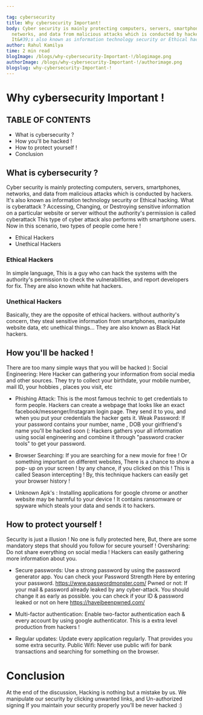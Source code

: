 ```yaml
---

tag: cybersecurity
title: Why cybersecurity Important!
body: Cyber security is mainly protecting computers, servers, smartphones,
  networks, and data from malicious attacks which is conducted by hackers.
  It&#39;s also known as information technology security or Ethical hacking.
author: Rahul Kamilya
time: 2 min read
blogImage: /blogs/why-cybersecurity-Important-!/blogimage.png
authorImage: /blogs/why-cybersecurity-Important-!/authorimage.png
blogslug: why-cybersecurity-Important-!
---
```


# Why cybersecurity Important !

## TABLE OF CONTENTS

- What is cybersecurity ?
- How you&#39;ll be hacked !
- How to protect yourself !
- Conclusion

## What is cybersecurity ?

Cyber security is mainly protecting computers, servers, smartphones,
networks, and data from malicious attacks which is conducted by hackers.
It&#39;s also known as information technology security or Ethical hacking.
What is cyberattack ?
Accessing, Changing, or Destroying sensitive information on a particular
website or server without the authority&#39;s permission is called cyberattack
This type of cyber attack also performs with smartphone users.
Now in this scenario, two types of people come here !

- Ethical Hackers
- Unethical Hackers

### Ethical Hackers

In simple language, This is a guy who can hack the
systems with the authority&#39;s permission to check the vulnerabilities,
and report developers for fix. They are also known white hat hackers.

### Unethical Hackers

Basically, they are the opposite of ethical
hackers. without authority&#39;s concern, they steal sensitive information
from smartphones, manipulate website data, etc unethical things...
They are also known as Black Hat hackers.

## How you&#39;ll be hacked !

There are too many simple ways that you will be hacked ):
Social Engineering: Here Hacker can gathering your information from social
media and other sources. They try to collect your birthdate, your mobile
number, mail ID, your hobbies , places you visit, etc

- Phishing Attack: This is the most famous technic to get credentials to form
  people. Hackers can create a webpage that looks like an exact
  facebook/messenger/Instagram login page. They send it to you, and when you
  put your credentials the hacker gets it.
  Weak Password: If your password contains your number, name , DOB your
  girlfriend&#39;s name you&#39;ll be hacked soon (:
  Hackers gathers your all information using social engineering and combine it
  through &quot;password cracker tools&quot; to get your password.
- Browser Searching: If you are searching for a new movie for free ! Or
  something important on different websites, There is a chance to show a pop-
  up on your screen ! by any chance, if you clicked on this !
  This is called Season intercepting ! By, this technique hackers can easily get
  your browser history !

- Unknown Apk&#39;s : Installing applications for google chrome or another website
  may be harmful to your device !
  It contains ransomware or spyware which steals your data and sends it to
  hackers.

## How to protect yourself !

Security is just a illusion ! No one is fully protected here,
But, there are some mandatory steps that should you follow for secure yourself !
Oversharing: Do not share everything on social media ! Hackers can easily
gathering more information about you.

- Secure passwords: Use a strong password by using the password generator
  app.
  You can check your Password Strength Here by entering your password.
  https://www.passwordmonster.com/
  Pwned or not: If your mail &amp; password already leaked by any cyber-attack. You
  should change it as early as possible. you can check if your ID &amp; password
  leaked or not on here https://haveibeenpwned.com/
- Multi-factor authentication: Enable two-factor authentication each &amp; every
  account by using google authenticator. This is a extra level production from
  hackers !

- Regular updates: Update every application regularly. That provides you some
  extra security.
  Public Wifi: Never use public wifi for bank transactions and searching for
  something on the browser.

# Conclusion

At the end of the discussion, Hacking is nothing but a mistake by us. We
manipulate our security by clicking unwanted links, and Un-authorized signing
If you maintain your security properly you’ll be never hacked :)
